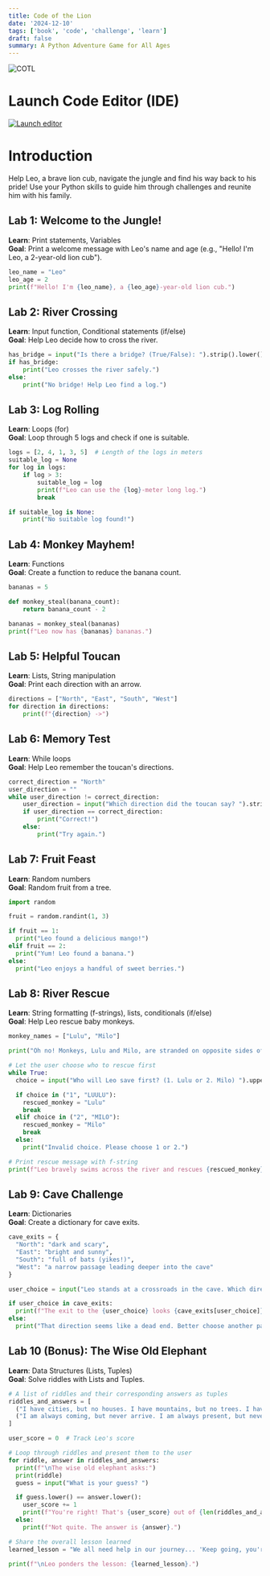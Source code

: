 ```yaml
---
title: Code of the Lion
date: '2024-12-10'
tags: ['book', 'code', 'challenge', 'learn']
draft: false
summary: A Python Adventure Game for All Ages
---
```


![COTL](/static/images/cotl.png)

# Launch Code Editor (IDE)

[![Launch editor](https://vercel.com/button)](https://www.online-python.com/)

# Introduction
Help Leo, a brave lion cub, navigate the jungle and find his way back to his pride! Use your Python skills to guide him through challenges and reunite him with his family.

## Lab 1: Welcome to the Jungle!
**Learn**: Print statements, Variables  
**Goal**: Print a welcome message with Leo's name and age (e.g., "Hello! I'm Leo, a 2-year-old lion cub").

```python
leo_name = "Leo"
leo_age = 2
print(f"Hello! I'm {leo_name}, a {leo_age}-year-old lion cub.")
```

## Lab 2: River Crossing  
**Learn**: Input function, Conditional statements (if/else)  
**Goal**: Help Leo decide how to cross the river.

```python
has_bridge = input("Is there a bridge? (True/False): ").strip().lower() == 'true'
if has_bridge:
    print("Leo crosses the river safely.")
else:
    print("No bridge! Help Leo find a log.")
```

## Lab 3: Log Rolling  
**Learn**: Loops (for)  
**Goal**: Loop through 5 logs and check if one is suitable.

```python
logs = [2, 4, 1, 3, 5]  # Length of the logs in meters
suitable_log = None
for log in logs:
    if log > 3:
        suitable_log = log
        print(f"Leo can use the {log}-meter long log.")
        break

if suitable_log is None:
    print("No suitable log found!")
```

## Lab 4: Monkey Mayhem!  
**Learn**: Functions  
**Goal**: Create a function to reduce the banana count.

```python
bananas = 5

def monkey_steal(banana_count):
    return banana_count - 2

bananas = monkey_steal(bananas)
print(f"Leo now has {bananas} bananas.")
```

## Lab 5: Helpful Toucan  
**Learn**: Lists, String manipulation  
**Goal**: Print each direction with an arrow.

```python
directions = ["North", "East", "South", "West"]
for direction in directions:
    print(f"{direction} ->")
```

## Lab 6: Memory Test  
**Learn**: While loops  
**Goal**: Help Leo remember the toucan's directions.

```python
correct_direction = "North"
user_direction = ""
while user_direction != correct_direction:
    user_direction = input("Which direction did the toucan say? ").strip()
    if user_direction == correct_direction:
        print("Correct!")
    else:
        print("Try again.")
```

## Lab 7: Fruit Feast  
**Learn**: Random numbers  
**Goal**: Random fruit from a tree.

```python
import random

fruit = random.randint(1, 3)

if fruit == 1:
  print("Leo found a delicious mango!")
elif fruit == 2:
  print("Yum! Leo found a banana.")
else:
  print("Leo enjoys a handful of sweet berries.")
```

## Lab 8: River Rescue  
**Learn**: String formatting (f-strings), lists, conditionals (if/else)  
**Goal**: Help Leo rescue baby monkeys.

```python
monkey_names = ["Lulu", "Milo"]

print("Oh no! Monkeys, Lulu and Milo, are stranded on opposite sides of the river!")

# Let the user choose who to rescue first
while True:
  choice = input("Who will Leo save first? (1. Lulu or 2. Milo) ").upper()

  if choice in ("1", "LUULU"):
    rescued_monkey = "Lulu"
    break
  elif choice in ("2", "MILO"):
    rescued_monkey = "Milo"
    break
  else:
    print("Invalid choice. Please choose 1 or 2.")

# Print rescue message with f-string
print(f"Leo bravely swims across the river and rescues {rescued_monkey}!")

```

## Lab 9: Cave Challenge  
**Learn**: Dictionaries  
**Goal**: Create a dictionary for cave exits.

```python
cave_exits = {
  "North": "dark and scary",
  "East": "bright and sunny",
  "South": "full of bats (yikes!)",
  "West": "a narrow passage leading deeper into the cave"
}

user_choice = input("Leo stands at a crossroads in the cave. Which direction will he go? (North, East, South, West) ").capitalize()

if user_choice in cave_exits:
  print(f"The exit to the {user_choice} looks {cave_exits[user_choice]}.")
else:
  print("That direction seems like a dead end. Better choose another path!")


```

## Lab 10 (Bonus): The Wise Old Elephant  
**Learn**: Data Structures (Lists, Tuples)  
**Goal**: Solve riddles with Lists and Tuples.

```python
# A list of riddles and their corresponding answers as tuples
riddles_and_answers = [
  ("I have cities, but no houses. I have mountains, but no trees. I have water, but no fish. What am I?", "Map"),
  ("I am always coming, but never arrive. I am always present, but never here. What am I?", "Tomorrow")
]

user_score = 0  # Track Leo's score

# Loop through riddles and present them to the user
for riddle, answer in riddles_and_answers:
  print(f"\nThe wise old elephant asks:")
  print(riddle)
  guess = input("What is your guess? ")

  if guess.lower() == answer.lower():
    user_score += 1
    print(f"You're right! That's {user_score} out of {len(riddles_and_answers)} riddles solved.")
  else:
    print(f"Not quite. The answer is {answer}.")

# Share the overall lesson learned
learned_lesson = "We all need help in our journey... 'Keep going, you're doing great!'"

print(f"\nLeo ponders the lesson: {learned_lesson}.")
```
